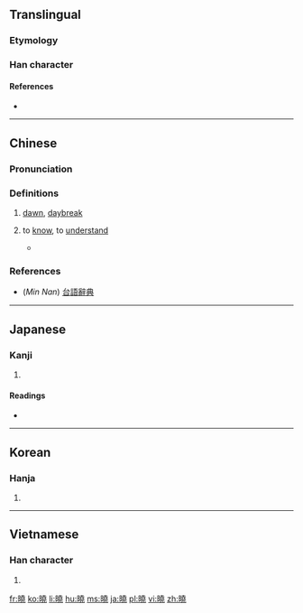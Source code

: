 {{also|晓|暁}}
==Translingual==
{{Han simplified forms|曉|暁|晓}}

===Etymology===
{{Han compound|日|堯|c1=s|c2=p|t1=sun|ls=psc}}

===Han character===
{{Han char|rn=72|rad=日|as=12|sn=16|four=64011|canj=AGGU|ids=⿰日堯}}

====References====
* {{Han ref|kx=0500.170|dkj=14176|dj=0870.120|hdz=21535.010|uh=66C9|ud=26313|bh=BEE5|bd=48869}}

----

==Chinese==
{{zh-forms|s=晓}}

===Pronunciation===
{{zh-pron
|m=xiǎo
|c=hiu2
|mn=hiáu
|mc=y
|oc=y
|ma=
|cat=n,a
}}

===Definitions===
{{zh-hanzi}}

# [[dawn]], [[daybreak]]
#: {{zh-l|破曉|dawn, daybreak; to dawn}}
# to [[know]], to [[understand]]
#: {{zh-l|通曉|to thoroughly understand}}
#* {{reference-book
|year=1903
|author=
|title=粤音指南, Volumes 1-2
|url=https://books.google.com/books?id=HqosAAAAYAAJ&dq=%E2%80%9D%E5%94%94%E6%9B%89%E2%80%9D&pg=PT228#v=onepage&q=%E2%80%9D%E5%94%94%E6%9B%89%E2%80%9D&f=false
|isbn=
|page=
|publisher=聚珍書樓
}}
#*: {{zh-usex|倘{tong2}若 佢 兩 個 打起 啲 土談 嚟{lei4}，我 就 連 一 句{geoi3} 都 唔 曉|if the two added in their dialects, I couldn't understand even a single word|C}}

===References===
* (''Min Nan'') [http://taigi.fhl.net/dict/search.php?DETAIL=1&LIMIT=id=19567&dbname=dic&graph=2 台語辭典]

----

==Japanese==

===Kanji===
{{ja-kanji|grade=|rs=日12}}

# {{defn|lang=ja|sort=日12}}

====Readings====
* {{ja-readings|goon=[[きょう]] (kyō)|kanon=[[きょう]] (kyō)|kanyoon=[[ぎょう]] (gyō)|kun=[[あかつき]] (akatsuki), [[さとる]] (satoru)}}

----

==Korean==

===Hanja===
{{ko-hanja|hangeul=효|eumhun=|rv=hyo|mr=hyo|y=hyo}}

# {{defn|lang=ko|sort=日12}}

----

==Vietnamese==

===Han character===
{{vi-hantu|[[hẻo]], [[hểu]], [[hiểu]]|rs=日12}}

# {{defn|lang=vi|sort=日12}}

[[fr:曉]]
[[ko:曉]]
[[li:曉]]
[[hu:曉]]
[[ms:曉]]
[[ja:曉]]
[[pl:曉]]
[[vi:曉]]
[[zh:曉]]